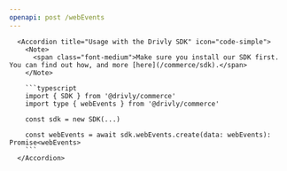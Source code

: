```yaml
---
openapi: post /webEvents
---
```


      <Accordion title="Usage with the Drivly SDK" icon="code-simple">
        <Note>
          <span class="font-medium">Make sure you install our SDK first. You can find out how, and more [here](/commerce/sdk).</span>
        </Note>

        ```typescript
        import { SDK } from '@drivly/commerce'
        import type { webEvents } from '@drivly/commerce'

        const sdk = new SDK(...)

        const webEvents = await sdk.webEvents.create(data: webEvents): Promise<webEvents>
        ```
      </Accordion>
